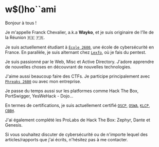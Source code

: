 # w$()ho``ami

Bonjour à tous !

Je m'appelle Franck Chevalier, a.k.a **Wayko**, et je suis originaire de l'île de la Réunion 🇷🇪 🇫🇷.

Je suis actuellement étudiant à [`École 2600`](https://ecole2600.com/), une école de cybersécurité en France. 
En parallèle, je suis alternant chez [`Lexfo`](https://lexfo.fr/), où je fais du pentest.

Je suis passionné par le Web, Misc et Active Directory. J'adore apprendre de nouvelles choses en découvrant de nouvelles technologies.

J'aime aussi beaucoup faire des CTFs. Je participe principalement avec [`Phreaks 2600`](https://www.phreaks2600.fr/) ou avec mon entreprise.

Je passe du temps aussi sur les platformes comme Hack The Box, PortSwigger, YesWeHack - Dojo...

En termes de certifications, je suis actuellement certifié [`OSCP`](https://www.credential.net/8610ffb8-8dcc-45b6-99b6-ed5a62e7f6f2), [`OSWA`](https://www.credential.net/b9a2f97f-657f-4272-b1d5-ef1722a38d78), [`KLCP`](https://www.credential.net/e81fe53b-5ed9-432c-bea2-9c42378d9e0d), [`CBBH`](https://www.credly.com/badges/88204141-250d-41f7-b16d-154e584f4467).

J'ai également complété les ProLabs de Hack The Box: Zephyr, Dante et Genesis.

Si vous souhaitez discuter de cybersécurité ou de n'importe lequel des articles/rapports que j'ai écrits, n'hésitez pas à me contacter.